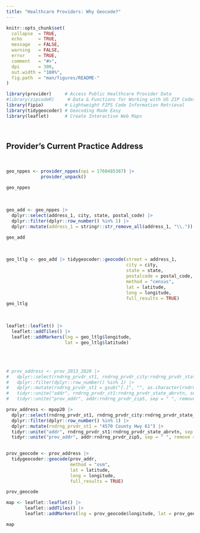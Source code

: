 ```yaml
---
title: "Healthcare Providers: Why Geocode?"
---
```


```r
knitr::opts_chunk$set(
  collapse  = TRUE,
  echo      = TRUE, 
  message   = FALSE, 
  warning   = FALSE,
  error     = TRUE,
  comment   = "#>",
  dpi       = 300, 
  out.width = "100%",
  fig.path  = "man/figures/README-"
)
```

```r
library(provider)     # Access Public Healthcare Provider Data
#library(zipcodeR)     # Data & Functions for Working with US ZIP Codes
library(fipio)        # Lightweight FIPS Code Information Retrieval
library(tidygeocoder) # Geocoding Made Easy
library(leaflet)      # Create Interactive Web Maps
```


<br>

## Provider's Current Practice Address

<br>

```r
geo_nppes <- provider_nppes(npi = 1760485387) |> 
             provider_unpack()

geo_nppes
```

<br>

```r
geo_add <- geo_nppes |> 
  dplyr::select(address_1, city, state, postal_code) |>
  dplyr::filter(dplyr::row_number() %in% 1) |> 
  dplyr::mutate(address_1 = stringr::str_remove_all(address_1, "\\."))

geo_add
```

<br>

```r
geo_ltlg <- geo_add |> tidygeocoder::geocode(street = address_1,
                                             city = city,
                                             state = state,
                                             postalcode = postal_code,
                                             method = "census",
                                             lat = latitude, 
                                             long = longitude, 
                                             full_results = TRUE)
geo_ltlg
```

<br>

```r
leaflet::leaflet() |> 
  leaflet::addTiles() |> 
  leaflet::addMarkers(lng = geo_ltlg$longitude, 
                      lat = geo_ltlg$latitude)
```

<br><br>

```r
# prov_address <- prov_2013_2020 |> 
#   dplyr::select(rndrng_prvdr_st1, rndrng_prvdr_city:rndrng_prvdr_state_abrvtn, rndrng_prvdr_zip5) |> 
#   dplyr::filter(dplyr::row_number() %in% 1) |> 
#   dplyr::mutate(rndrng_prvdr_st1 = gsub("[.]", "", as.character(rndrng_prvdr_st1))) |> 
#   tidyr::unite("addr", rndrng_prvdr_st1:rndrng_prvdr_state_abrvtn, sep = ", ", remove = TRUE) |> 
#   tidyr::unite("prov_addr", addr:rndrng_prvdr_zip5, sep = " ", remove = TRUE)

prov_address <- mpop20 |> 
  dplyr::select(rndrng_prvdr_st1, rndrng_prvdr_city:rndrng_prvdr_state_abrvtn, rndrng_prvdr_zip5) |> 
  dplyr::filter(dplyr::row_number() %in% 1) |> 
  dplyr::mutate(rndrng_prvdr_st1 = "4570 County Hwy 61") |> 
  tidyr::unite("addr", rndrng_prvdr_st1:rndrng_prvdr_state_abrvtn, sep = ", ", remove = TRUE) |> 
  tidyr::unite("prov_addr", addr:rndrng_prvdr_zip5, sep = " ", remove = TRUE)
  

prov_geocode <- prov_address |> 
  tidygeocoder::geocode(prov_addr, 
                        method = "osm", 
                        lat = latitude, 
                        long = longitude, 
                        full_results = TRUE)

prov_geocode
```

```r
map <- leaflet::leaflet() |> 
       leaflet::addTiles() |> 
       leaflet::addMarkers(lng = prov_geocode$longitude, lat = prov_geocode$latitude, popup = prov_geocode$display_name)

map
```

